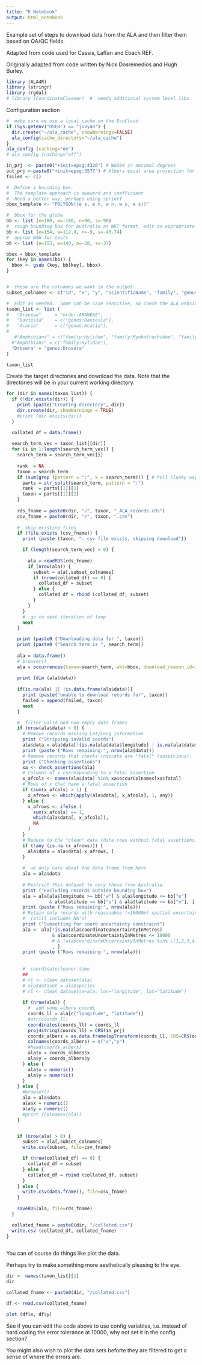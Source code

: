 ```yaml
---
title: "R Notebook"
output: html_notebook
---
```


Example set of steps to download data from the ALA and then filter them based on QA/QC fields.

Adapted from code used for Cassis, Laffan and Ebach REF.

Originally adapted from code written by Nick Dosremedios and Hugh Burley.




```r
library (ALA4R)
library (stringr)
library (rgdal) 
# library (CoordinateCleaner)  #  needs additional system level libs
```

Configuration section

```r
#  make sure we use a local cache on the EcoCloud
if (Sys.getenv("USER") == "jovyan") {
  dir.create("~/ala_cache", showWarnings=FALSE)
  ala_config(cache_directory="~/ala_cache")
}
ala_config (caching="on")
# ala_config (caching="off")

in_prj  <- paste0("+init=epsg:4326") # WGS84 in decimal degrees
out_prj <-paste0("+init=epsg:3577") # Albers equal area projection for Australia
failed <- c()

#  Define a bounding box.
#  The template approach is awkward and inefficient
#  Need a better way, perhaps using sprintf
bbox_template <- "POLYGON((e s, e n, w n, w s, e s))"

#  bbox for the globe
bb <- list (e=180, w=-180, n=90, s=-90)
#  rough bounding box for Australia as WKT format, edit as appropriate
bb <- list (e=154, w=112.9, n=-9, s=-43.74)
#  approx NSW for tests
bb <- list (e=153, w=140, n=-28, s=-37)

bbox = bbox_template
for (key in names(bb)) {
  bbox <- gsub (key, bb[key], bbox)
}


#  these are the colnames we want in the output
subset_colnames <- c("id", "x", "y", "scientificName", "family", "genus", "species", "rank", "coordinateUncertaintyInMetres")

```

```r

#  Edit as needed.  Some can be case sensitive, so check the ALA website to be certain.
taxon_list <- list (
#   "Araneae"     = "order:ARANEAE",
#   "Daviesia"    = c("genus:Daviesia"),
#   "Acacia"      = c("genus:Acacia"),
#   
   #"Amphibians" = c("family:Hylidae", "family:Myobatrachidae", "family:Microhylidae")
  #"Amphibians" = c("family:Hylidae"),
  "Drosera" = "genus:Drosera" 
)

taxon_list
```

Create the target directories and download the data.
Note that the directories will be in your current working directory.  

```r

for (dir in names(taxon_list)) {
  if (!dir.exists(dir)) {
    print (paste("Creating directory", dir))
    dir.create(dir, showWarnings = TRUE)
    #print (dir.exists(dir))
  }

  collated_df = data.frame()
  
  search_term_vec = taxon_list[[dir]]
  for (i in 1:length(search_term_vec)) { 
    search_term = search_term_vec[i]
    
    rank  = NA
    taxon = search_term
    if (sum(grep (pattern = ":", x = search_term))) { # hell clunky way of finding a colon
      parts = str_split(search_term, pattern = ":")
      rank  = parts[[1]][1]
      taxon = parts[[1]][2]
    }
      
    rds_fname = paste0(dir, "/", taxon, "_ALA_records.rds")
    csv_fname = paste0(dir, "/", taxon, ".csv")
    
    #  skip existing files
    if (file.exists (csv_fname)) {
      print (paste (taxon, ": csv file exists, skipping download"))

      if (length(search_term_vec) > 0) {
        
        ala = readRDS(rds_fname)
        if (nrow(ala)) {
          subset = ala[,subset_colnames]
          if (nrow(collated_df) == 0) {
            collated_df = subset
          } else {
            collated_df = rbind (collated_df, subset)
          }
        }
      }
      #  go to next iteration of loop
      next
    }

    print (paste0 ("Downloading data for ", taxon))
    print (paste0 ("Search term is ", search_term))
    
    ala = data.frame()
    # browser()
    ala = occurrences(taxon=search_term, wkt=bbox, download_reason_id=7)
  
    print (dim (ala$data))
  
    if(is.na(ala) || !is.data.frame(ala$data)){
      print (paste("unable to download records for", taxon))
      failed = append(failed, taxon)
      next
    }

    #  filter valid and non-empty data frames
    if (nrow(ala$data) > 0) {
      # Remove records missing Lat/Long information
      print ("Stripping invalid coords")
      ala$data = ala$data[!(is.na(ala$data$longitude) | is.na(ala$data$latitude)),]
      print (paste ("Rows remaining:", nrow(ala$data)))
      # Remove records that checks indicate are "fatal" (suspicious).
      print ("Checking assertions")
      xa <- check_assertions(ala)
      # Columns of x corresponding to a fatal assertion
      x_afcols <- names(ala$data) %in% xa$occurColnames[xa$fatal]                      
      # Rows of x that have a fatal assertion
      if (sum(x_afcols) > 1) { 
        x_afrows <- which(apply(ala$data[, x_afcols], 1, any))
      } else {  
        x_afrows <- ifelse (
          sum(x_afcols) == 1, 
          which(ala$data[, x_afcols]), 
          NA
        )
      }
      # Reduce to the "clean" data (data rows without fatal assertions)
      if (!any (is.na (x_afrows))) {
        ala$data = ala$data[-x_afrows, ] 
      }
      
      #  we only care about the data frame from here
      ala = ala$data
      
      # Restrict this dataset to only those from Australia
      print ("Excluding records outside bounding box")
      ala = ala[ala$longitude >= bb["w"] & ala$longitude <= bb["e"]
                & ala$latitude >= bb["s"] & ala$latitude <= bb["n"], ]
      print (paste ("Rows remaining:", nrow(ala)))
      # Retain only records with reasonable (<10000m) spatial uncertainty
      #  (still includes NA's)
      print ("Subsetting for coord uncertainty constraint")
      ala <- ala[!is.na(ala$coordinateUncertaintyInMetres)
                 & ala$coordinateUncertaintyInMetres <= 10000 
                 # & !ala$coordinateUncertaintyInMetres %in% c(1,2,3,4)
                 , ]
      print (paste ("Rows remaining:", nrow(ala)))
      
      
      #  coordinatecleaner time
      ##
      # rl <- clean_dataset(ala)
      # ala$dataset = ala$species
      # rl <- clean_dataset(x=ala, lon="longitude", lat="latitude")
      
      if (nrow(ala)) {
        #  add some albers coords
        coords_ll = ala[c("longitude", "latitude")]
        #str(coords_ll)
        coordinates(coords_ll) = coords_ll
        proj4string(coords_ll) = CRS(in_prj)
        coords_albers = as.data.frame(spTransform(coords_ll, CRS=CRS(out_prj)))[, 3:4]
        colnames(coords_albers) = c("x","y")
        #head(coords_albers)
        ala$x = coords_albers$x
        ala$y = coords_albers$y
      } else {
        ala$x = numeric()
        ala$y = numeric()
      }
    } else {
      #browser()
      ala = ala$data
      ala$x = numeric()
      ala$y = numeric()
      #print (colnames(ala))
    }


    if (nrow(ala) > 0) {
      subset = ala[,subset_colnames]
      write.csv(subset, file=csv_fname)

      if (nrow(collated_df) == 0) {
        collated_df = subset
      } else {
        collated_df = rbind (collated_df, subset)
      }
    } else {
      write.csv(data.frame(), file=csv_fname)
    }
  
    saveRDS(ala, file=rds_fname)
  }

  collated_fname = paste0(dir, "/collated.csv")
  write.csv (collated_df, collated_fname)
}
    
```
   

You can of course do things like plot the data.

Perhaps try to make something more aesthetically pleasing to the eye.  

```r

dir <- names(taxon_list)[1]
dir 

collated_fname <- paste0(dir, "/collated.csv")

df <- read.csv(collated_fname)

plot (df$x, df$y)

```

    
See if you can edit the code above to use config variables,
i.e. instead of hard coding the error tolerance at 10000, 
why not set it in the config section?

You might also wish to plot the data sets beforte they are filtered to get a sense of where the errors are.  
